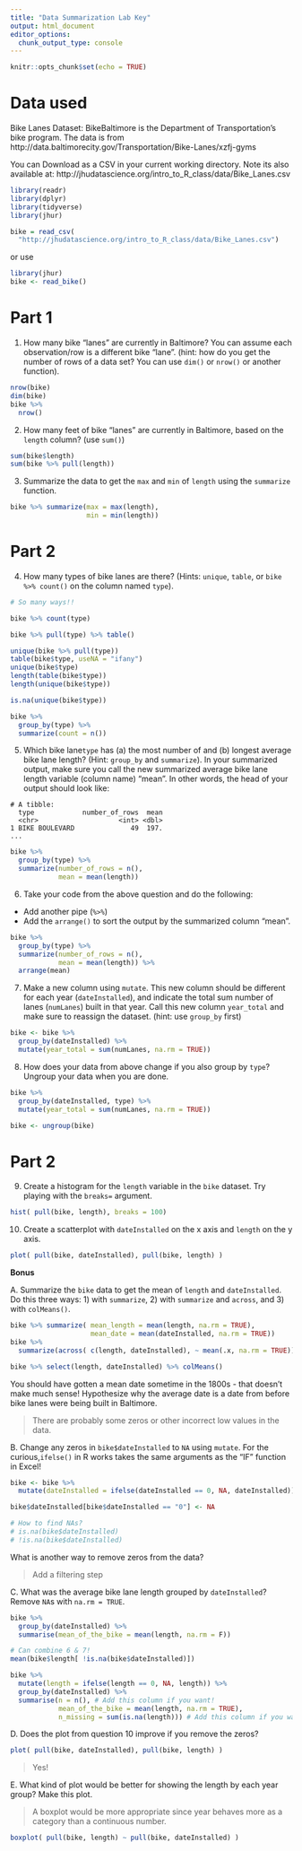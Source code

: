 ```yaml
---
title: "Data Summarization Lab Key"
output: html_document
editor_options: 
  chunk_output_type: console
---
```


```r
knitr::opts_chunk$set(echo = TRUE)
```

# Data used

Bike Lanes Dataset: BikeBaltimore is the Department of Transportation's bike program. 
The data is from http://data.baltimorecity.gov/Transportation/Bike-Lanes/xzfj-gyms

You can Download as a CSV in your current working directory.  Note its also available at: 	http://jhudatascience.org/intro_to_R_class/data/Bike_Lanes.csv 

```r
library(readr)
library(dplyr)
library(tidyverse)
library(jhur)

bike = read_csv(
  "http://jhudatascience.org/intro_to_R_class/data/Bike_Lanes.csv")
```

or use 
```r
library(jhur)
bike <- read_bike()
```

# Part 1

1. How many bike "lanes" are currently in Baltimore?  You can assume each observation/row is a different bike "lane".  (hint: how do you get the number of rows of a data set? You can use `dim()` or `nrow()` or another function).

```r
nrow(bike)
dim(bike)
bike %>% 
  nrow()
```

2. How many feet of bike "lanes" are currently in Baltimore, based on the `length` column? (use `sum()`)

```r
sum(bike$length)
sum(bike %>% pull(length))
```

3. Summarize the data to get the `max` and `min` of `length` using the `summarize` function.

```r
bike %>% summarize(max = max(length),
                   min = min(length))
```

# Part 2

4. How many types of bike lanes are there?   (Hints: `unique`, `table`, or `bike %>% count()` on the column named `type`).
   
```r
# So many ways!!

bike %>% count(type)

bike %>% pull(type) %>% table()

unique(bike %>% pull(type))
table(bike$type, useNA = "ifany")
unique(bike$type)
length(table(bike$type))
length(unique(bike$type))

is.na(unique(bike$type))

bike %>%
  group_by(type) %>% 
  summarize(count = n())
```

5. Which bike lane`type` has (a) the most number of and (b) longest average bike lane length? (Hint: `group_by` and `summarize`). In your summarized output, make sure you call the new summarized average bike lane length variable (column name) "mean". In other words, the head of your output should look like:

```
# A tibble: 
  type            number_of_rows  mean
  <chr>                    <int> <dbl>
1 BIKE BOULEVARD              49  197.
...
```

```r
bike %>% 
  group_by(type) %>% 
  summarize(number_of_rows = n(),
            mean = mean(length))
```

6. Take your code from the above question and do the following:

- Add another pipe (`%>%`)
- Add the `arrange()` to sort the output by the summarized column "mean".

```r
bike %>% 
  group_by(type) %>% 
  summarize(number_of_rows = n(),
            mean = mean(length)) %>% 
  arrange(mean)
```

7. Make a new column using `mutate`. This new column should be different for each year (`dateInstalled`), and indicate the total sum number of lanes (`numLanes`) built in that year. Call this new column `year_total` and make sure to reassign the dataset. (hint: use `group_by` first)

```r
bike <- bike %>% 
  group_by(dateInstalled) %>% 
  mutate(year_total = sum(numLanes, na.rm = TRUE))
```

8. How does your data from above change if you also group by `type`? Ungroup your data when you are done.

```r
bike %>% 
  group_by(dateInstalled, type) %>% 
  mutate(year_total = sum(numLanes, na.rm = TRUE))

bike <- ungroup(bike)
```

# Part 2

9. Create a histogram for the `length` variable in the `bike` dataset. Try playing with the `breaks=` argument.

```r
hist( pull(bike, length), breaks = 100)
```

10. Create a scatterplot with `dateInstalled` on the x axis and `length` on the y axis.

```r
plot( pull(bike, dateInstalled), pull(bike, length) )
```

**Bonus**

A. Summarize the `bike` data to get the mean of `length` and `dateInstalled`. Do this three ways: 1) with `summarize`, 2) with `summarize` and `across`, and 3) with `colMeans()`.

```r
bike %>% summarize( mean_length = mean(length, na.rm = TRUE),
                    mean_date = mean(dateInstalled, na.rm = TRUE))
bike %>% 
  summarize(across( c(length, dateInstalled), ~ mean(.x, na.rm = TRUE)))

bike %>% select(length, dateInstalled) %>% colMeans()
```

You should have gotten a mean date sometime in the 1800s - that doesn't make much sense! Hypothesize why the average date is a date from before bike lanes were being built in Baltimore.

> There are probably some zeros or other incorrect low values in the data.

B. Change any zeros in `bike$dateInstalled` to `NA` using `mutate`. For the curious,`ifelse()` in R works takes the same arguments as the "IF" function in Excel!

```r
bike <- bike %>% 
  mutate(dateInstalled = ifelse(dateInstalled == 0, NA, dateInstalled))

bike$dateInstalled[bike$dateInstalled == "0"] <- NA

# How to find NAs?
# is.na(bike$dateInstalled)
# !is.na(bike$dateInstalled)
```

What is another way to remove zeros from the data?

> Add a filtering step

C. What was the average bike lane length grouped by `dateInstalled`? Remove `NA`s with `na.rm = TRUE`.

```r
bike %>%
  group_by(dateInstalled) %>% 
  summarise(mean_of_the_bike = mean(length, na.rm = F))

# Can combine 6 & 7! 
mean(bike$length[ !is.na(bike$dateInstalled)])

bike %>% 
  mutate(length = ifelse(length == 0, NA, length)) %>% 
  group_by(dateInstalled) %>% 
  summarise(n = n(), # Add this column if you want!
            mean_of_the_bike = mean(length, na.rm = TRUE),
            n_missing = sum(is.na(length))) # Add this column if you want!
```

D. Does the plot from question 10 improve if you remove the zeros?

```r
plot( pull(bike, dateInstalled), pull(bike, length) )
```

> Yes!

E. What kind of plot would be better for showing the length by each year group? Make this plot.

> A boxplot would be more appropriate since year behaves more as a category than a continuous number.

```r
boxplot( pull(bike, length) ~ pull(bike, dateInstalled) )
```

